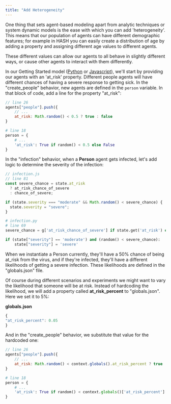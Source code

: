 ```yaml
---
title: "Add Heterogeneity"
---
```


One thing that sets agent-based modeling apart from analytic techniques or system dynamic models is the ease with which you can add 'heterogeneity'. This means that our population of agents can have different demographic features; for example in HASH you can easily create a distribution of age by adding a property and assigning different age values to different agents.

These different values can allow our agents to all behave in slightly different ways, or cause other agents to interact with them differently.

In our Getting Started model \([Python](https://simulation.hash.ai/@hash/getting-started-base-python) or [Javascript](https://simulation.hash.ai/@hash/getting-started-base)\), we'll start by providing our agents with an 'at_risk' property. Different people agents will have different chances of having a severe response to getting sick. In the "create_people" behavior, new agents are defined in the `person` variable. In that block of code, add a line for the property "at_risk":

<Tabs>
<Tab title="JavaScript" >

```javascript
// line 26
agents["people"].push({
    // ...
    at_risk: Math.random() < 0.5 ? true : false
}
```

</Tab>

<Tab title="Python" >

```python
# line 18
person = {
    # ...
    'at_risk': True if random() < 0.5 else False
}
```

</Tab>
</Tabs>

In the "infection" behavior, when a **Person** agent gets infected, let's add logic to determine the severity of the infection:

<Tabs>
<Tab title="JavaScript" >

```javascript
// infection.js
// line 81
const severe_chance = state.at_risk
  ? at_risk_chance_of_severe
  : chance_of_severe;

if (state.severity === "moderate" && Math.random() < severe_chance) {
  state.severity = "severe";
}
```

</Tab>

<Tab title="Python" >

```python
# infection.py
# line 69
severe_chance = g['at_risk_chance_of_severe'] if state.get('at_risk') else g['chance_of_severe']

if (state["severity"] == 'moderate') and (random() < severe_chance):
    state["severity"] = 'severe'
```

</Tab>
</Tabs>

When we instantiate a Person currently, they'll have a 50% chance of being at_risk from the virus, and if they're infected, they'll have a different likelihoods of getting a severe infection. These likelihoods are defined in the "globals.json" file.

Of course during different scenarios and experiments we might want to vary the likelihood that someone will be at risk. Instead of hardcoding the likelihood, we will add a property called **at_risk_percent** to "globals.json". Here we set it to 5%:

**globals.json**

```javascript
{
"at_risk_percent": 0.05
}
```

And in the "create_people" behavior, we substitute that value for the hardcoded one:

<Tabs>
<Tab title="JavaScript" >

```javascript
// line 26
agents["people"].push({
    // ...
    at_risk: Math.random() < context.globals().at_risk_percent ? true : false,
}
```

</Tab>

<Tab title="Python" >

```python
# line 18
person = {
    # ...
    'at_risk': True if random() < context.globals()['at_risk_percent'] else False
}
```

</Tab>
</Tabs>
